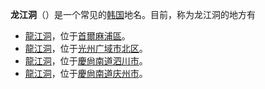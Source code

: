 '''龙江洞'''（{{lang-ko|용강동}}）是一个常见的[[韩国|韩国]]地名。目前，称为龙江洞的地方有
*[[龍江洞_(首爾)|龍江洞]]，位于[[首爾|首爾]][[麻浦區|麻浦區]]。
*[[龍江洞_(光州)|龍江洞]]，位于[[光州广域市|光州广域市]][[北区_(光州)|北区]]。
*[[龍江洞_(泗川市)|龍江洞]]，位于[[慶尙南道|慶尙南道]][[泗川市|泗川市]]。
*[[龍江洞_(庆州市)|龍江洞]]，位于[[慶尙南道|慶尙南道]][[庆州市|庆州市]]。
{{disambig|Cat=三字亞洲地名消歧義|A}}